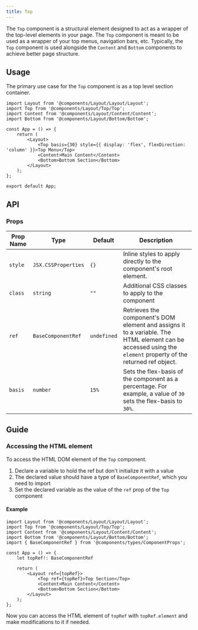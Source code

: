 ---
title: Top
---

The `Top` component is a structural element designed to act as a wrapper of the top-level elements in your page. The `Top` component is meant to be used as a wrapper of your top menus, navigation bars, etc. Typically, the `Top` component is used alongside the `Content` and `Bottom` components to achieve better page structure.

## Usage 

The primary use case for the `Top` component is as a top level section container.

```tsx
import Layout from '@components/Layout/Layout/Layout';
import Top from '@components/Layout/Top/Top';
import Content from '@components/Layout/Content/Content';
import Bottom from '@components/Layout/Bottom/Bottom';

const App = () => {
    return (
        <Layout>
            <Top basis={30} style={{ display: 'flex', flexDirection: 'column' }}>Top Menu</Top>
            <Content>Main Content</Content>
            <Bottom>Bottom Section</Bottom>
        </Layout>
    );
};

export default App;
```

## API

### Props
|Prop Name |Type |Default | Description |
|---|---|---|---|
| `style` | `JSX.CSSProperties` | `{}` | Inline styles to apply directly to the component's root element. |
| `class` | `string` | `""` | Additional CSS classes to apply to the component |
| `ref` | `BaseComponentRef` | `undefined` | Retrieves the component's DOM element and assigns it to a variable. The HTML element can be accessed using the `element` property of the returned ref object. |
| `basis` | `number` | `15%` | Sets the flex-basis of the component as a percentage. For example, a value of `30` sets the flex-basis to `30%`. |

## Guide

### Accessing the HTML element

To access the HTML DOM element of the `Top` component.

1. Declare a variable to hold the ref but don't initialize it with a value
2. The declared value should have a type of `BaseComponentRef`, which you need to import
3. Set the declared variable as the value of the `ref` prop of the `Top` component

#### Example

```tsx
import Layout from '@components/Layout/Layout/Layout';
import Top from '@components/Layout/Top/Top';
import Content from '@components/Layout/Content/Content';
import Bottom from '@components/Layout/Bottom/Bottom';
import { BaseComponentRef } from '@components/types/ComponentProps';

const App = () => {
    let topRef!: BaseComponentRef

    return (
        <Layout ref={topRef}>
            <Top ref={topRef}>Top Section</Top>
            <Content>Main Content</Content>
            <Bottom>Bottom Section</Bottom>
        </Layout>
    );
};
```

Now you can access the HTML element of `topRef` with `topRef.element` and make modifications to it if needed.
